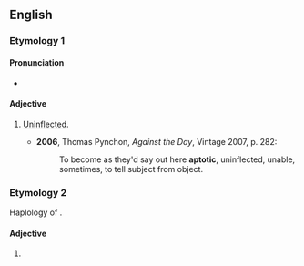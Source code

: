 ==English==

===Etymology 1===
{{suffix|aptote|ic}}

====Pronunciation====
* {{IPA|/æpˈtɒtɪk/}}

====Adjective====
{{en-adj}}

# {{context|grammar|linguistics|obsolete}} [[uninflected|Uninflected]].
#* '''2006''', Thomas Pynchon, ''Against the Day'', Vintage 2007, p. 282:
#*: To become as they'd say out here '''aptotic''', uninflected, unable, sometimes, to tell subject from object.


===Etymology 2===
Haplology of {{term|apoptotic}}.

====Adjective====
{{en-adj}}
#{{misspelling of|apoptotic}}